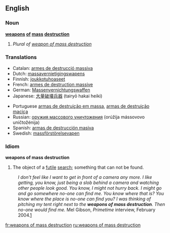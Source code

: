 ==English==
===Noun===
'''[[weapons]] [[of]] [[mass]] [[destruction]]'''

#''Plural of [[weapon of mass destruction]]''

===Translations===
{{top}}
*Catalan: [[armes de destrucció massiva]] {{f}}
*Dutch: [[massavernietigingswapens]]
*Finnish: [[joukkotuhoaseet]]
*French: [[armes de destruction massive]] {{f}}
*German: [[Massenvernichtungswaffen]] {{f}}
*Japanese: [[大量破壊兵器]] (tairyō hakai heiki)
{{mid}}
*Portuguese [[armas de destruição em massa]], [[armas de destruição maciça]] {{f}}
*Russian: [[оружия массового уничтожения]] (orúžija mássovovo uničtožénija) {{n}}
*Spanish: [[armas de destrucción masiva]] {{f}}
*Swedish: [[massförstörelsevapen]] {{n}}
{{bottom}}

===Idiom===
'''weapons of mass destruction'''
# The object of a [[futile]] [[search]]; something that can not be found.
:''I don't feel like I want to get in front of a camera any more. I like getting, you know, just being a slob behind a camera and watching other people look good. You know, I might not hurry back. I might go and go somewhere no-one can find me. You know where that is? You know where the place is no-one can find you? I was thinking of pitching my tent right next to the '''weapons of mass destruction'''. Then no-one would find me.'' Mel Gibson, ''Primetime'' interview, February 2004.[http://sixtyminutes.ninemsn.com.au/sixtyminutes/stories/2004_02_22/story_1034.asp]
[[fr:weapons of mass destruction]]
[[ru:weapons of mass destruction]]